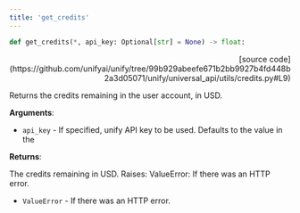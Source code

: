 ```yaml
---
title: 'get_credits'
---
```


```python
def get_credits(*, api_key: Optional[str] = None) -> float:
```

<p align="right">[source code](https://github.com/unifyai/unify/tree/99b929abeefe671b2bb9927b4fd448b2a3d05071/unify/universal_api/utils/credits.py#L9)</p>

Returns the credits remaining in the user account, in USD.

**Arguments**:

- `api_key` - If specified, unify API key to be used. Defaults to the value in the



**Returns**:

The credits remaining in USD.
Raises:
ValueError: If there was an HTTP error.
- `ValueError` - If there was an HTTP error.